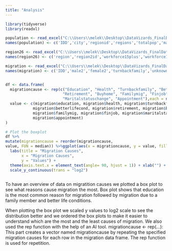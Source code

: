 ```yaml
---
title: "Analysis"
---
```


```r
library(tidyverse)
library(readxl)

population <- read_excel("C:\\Users\\melek\\Desktop\\DataVizards_FinalDataFrame.xlsx")
names(population) <- c('IDD','city','regionid','regions','totalpop','male','female','age04','age59','age1014','age1519','age2024','age2529','age3034','age3539','age4044','otherage','unknowns','doctorate','primaryedu','elementaryedu','highschool','literatebutnoschool','notliterate','middleschool','master','university','fertilityrate','electricity','numberofattempts','housingsalesnumbers')

region26 <- read_excel("C:\\Users\\melek\\Desktop\\DataVizards_FinalDataFrame.xlsx", sheet = "26 Bölge")
names(region26) <- c('region','region2id','workforce15plus','workforce1564','usableincome')

migration <- read_excel("C:\\Users\\melek\\Desktop\\DataVizards_FinalDataFrame.xlsx", sheet = "Göç Bilgileri")
names(migration) <- c('IDD','male2','female2','turnbackfamily','unknowns2','betterlifecond','others','education','retirement','buyhome','familymig','finjob','maritalstatuschange','health','appointment','age04_2','age59_2','age1014_2','age1519_2','age2024_2','age2529_2','age3034_2','age3539_2','age4044_2','university2','highschool2','middleschool2', 'elementaryschool2')


df <- data.frame(
  migrationcause <- rep(c("Education", "Health", "Turnbackfamily", "Betterlifecond", 
                         "Retirement", "Buyhome", "Familymig", "Finjob", 
                         "Maritalstatuschange", "Appointment"),each = nrow(migration)),
  value <- c(migration$education, migration$health, migration$turnbackfamily, 
            migration$betterlifecond, migration$retirement, migration$buyhome, 
            migration$familymig, migration$finjob, migration$maritalstatuschange, 
            migration$appointment)
)

# Plot the boxplot
df %>% 
mutate(migrationcause = reorder(migrationcause, 
value, FUN = median)) %>%ggplot(aes(x = migrationcause, y = value, fill = migrationcause)) + geom_boxplot() + 
  labs(title = "Migration Causes",
       x = "Migration Causes",
       y = "Values") +
  theme(axis.text.x = element_text(angle= 90, hjust = 1)) + xlab("") +
  scale_y_continuous(trans = "log2") 



```

To have an overview of data on migratition causes we plotted a box plot to see what reasons cause migration the most. Box plot shows that education is the most common reason for migration followed by migration due to a family member and better life conditions.

When plotting the box plot we scaled y values to log2 scale to see the distribution better and we ordered the box plots to make it easier to understand which are the most and the least causes of migration.
We also used the rep function with the help of an AI tool. migrationcause <- rep(...): This part creates a vector named migrationcause by repeating the specified migration causes for each row in the migration data frame. The rep function is used for repetition.
